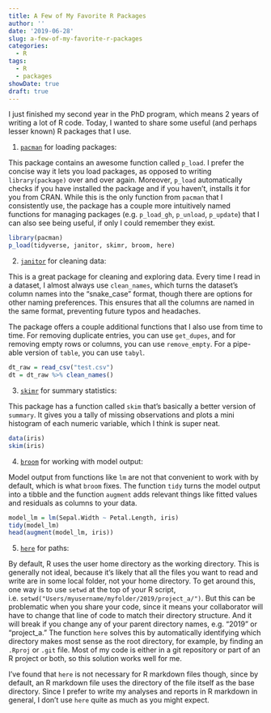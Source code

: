 ```yaml
---
title: A Few of My Favorite R Packages
author: ''
date: '2019-06-28'
slug: a-few-of-my-favorite-r-packages
categories:
  - R
tags:
  - R
  - packages
showDate: true
draft: true
---
```


I just finished my second year in the PhD program, which means 2 years of writing a lot of R code. Today, I wanted to share some useful (and perhaps lesser known) R packages that I use.

1. [`pacman`](https://github.com/trinker/pacman) for loading packages:

This package contains an awesome function called `p_load`. I prefer the concise way it lets you load packages, as opposed to writing `library(package)` over and over again. Moreover, `p_load` automatically checks if you have installed the package and if you haven't, installs it for you from CRAN. While this is the only function from `pacman` that I consistently use, the package has a couple more intuitively named functions for managing packages (e.g. `p_load_gh`, `p_unload`, `p_update`) that I can also see being useful, if only I could remember they exist.

```r
library(pacman)
p_load(tidyverse, janitor, skimr, broom, here)
```

2. [`janitor`](http://sfirke.github.io/janitor/) for cleaning data:

This is a great package for cleaning and exploring data. Every time I read in a dataset, I almost always use `clean_names`, which turns the dataset's column names into the "snake_case" format, though there are options for other naming preferences. This ensures that all the columns are named in the same format, preventing future typos and headaches. 

The package offers a couple additional functions that I also use from time to time. For removing duplicate entries, you can use `get_dupes`, and for removing empty rows or columns, you can use `remove_empty`. For a pipe-able version of `table`, you can use `tabyl`.

```r
dt_raw = read_csv("test.csv")
dt = dt_raw %>% clean_names()
```

3. [`skimr`](https://github.com/ropensci/skimr) for summary statistics:

This package has a function called `skim` that's basically a better version of `summary`. It gives you a tally of missing observations and plots a mini histogram of each numeric variable, which I think is super neat.

```r
data(iris)
skim(iris)
```

4. [`broom`](https://github.com/tidymodels/broom) for working with model output:

Model output from functions like `lm` are not that convenient to work with by default, which is what `broom` fixes. The function `tidy` turns the model output into a tibble and the function `augment` adds relevant things like fitted values and residuals as columns to your data.

```r
model_lm = lm(Sepal.Width ~ Petal.Length, iris)
tidy(model_lm)
head(augment(model_lm, iris))
```

5. [`here`](https://github.com/r-lib/here) for paths:

By default, R uses the user home directory as the working directory. This is generally not ideal, because it's likely that all the files you want to read and write are in some local folder, not your home directory. To get around this, one way is to use `setwd` at the top of your R script, i.e. `setwd("Users/myusername/myfolder/2019/project_a/")`. But this can be problematic when you share your code, since it means your collaborator will have to change that line of code to match their directory structure. And it will break if you change any of your parent directory names, e.g. "2019" or "project_a." The function `here` solves this by automatically identifying which directory makes most sense as the root directory, for example, by finding an `.Rproj` or `.git` file. Most of my code is either in a git repository or part of an R project or both, so this solution works well for me. 

I've found that `here` is not necessary for R markdown files though, since by default, an R markdown file uses the directory of the file itself as the base directory. Since I prefer to write my analyses and reports in R markdown in general, I don't use `here` quite as much as you might expect. 